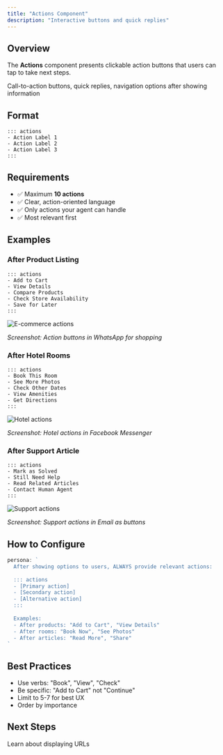 ```yaml
---
title: "Actions Component"
description: "Interactive buttons and quick replies"
---
```


## Overview

The **Actions** component presents clickable action buttons that users can tap to take next steps.

<Card title="Perfect for:" icon="hand-pointer">
  Call-to-action buttons, quick replies, navigation options after showing information
</Card>

## Format

```
::: actions
- Action Label 1
- Action Label 2
- Action Label 3
:::
```

## Requirements

- ✅ Maximum **10 actions**
- ✅ Clear, action-oriented language
- ✅ Only actions your agent can handle
- ✅ Most relevant first

## Examples

### After Product Listing

```
::: actions
- Add to Cart
- View Details
- Compare Products
- Check Store Availability
- Save for Later
:::
```

<Frame>
  <img src="/images/formatting/actions-ecommerce-whatsapp.png" alt="E-commerce actions" />
</Frame>

*Screenshot: Action buttons in WhatsApp for shopping*

### After Hotel Rooms

```
::: actions
- Book This Room
- See More Photos
- Check Other Dates
- View Amenities
- Get Directions
:::
```

<Frame>
  <img src="/images/formatting/actions-hotel-facebook.png" alt="Hotel actions" />
</Frame>

*Screenshot: Hotel actions in Facebook Messenger*

### After Support Article

```
::: actions
- Mark as Solved
- Still Need Help
- Read Related Articles
- Contact Human Agent
:::
```

<Frame>
  <img src="/images/formatting/actions-support-email.png" alt="Support actions" />
</Frame>

*Screenshot: Support actions in Email as buttons*

## How to Configure

```typescript
persona: `
  After showing options to users, ALWAYS provide relevant actions:
  
  ::: actions
  - [Primary action]
  - [Secondary action]
  - [Alternative action]
  :::
  
  Examples:
  - After products: "Add to Cart", "View Details"
  - After rooms: "Book Now", "See Photos"
  - After articles: "Read More", "Share"
`
```

## Best Practices

- Use verbs: "Book", "View", "Check"
- Be specific: "Add to Cart" not "Continue"
- Limit to 5-7 for best UX
- Order by importance

## Next Steps

<Card title="Links Component" icon="link" href="/formatting/links">
  Learn about displaying URLs
</Card>
